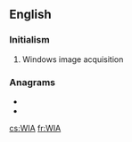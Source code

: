 {{also|wia}}
==English==

===Initialism===
{{rfc-header|Initialism}}
{{head|en|initialism}}

# {{label|en|computing}} Windows image acquisition

===Anagrams===
* {{l|en|IAW}}
* {{l|en|wai}}

[[cs:WIA]]
[[fr:WIA]]